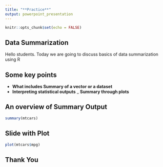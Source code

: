 ```yaml
---
title: "**Practice**"
output: powerpoint_presentation
---
```


```r
knitr::opts_chunk$set(echo = FALSE)
```

## Data Summarization

Hello students. 
Today we are going to discuss basics of data summarization using R

## Some key points

- **What includes Summary of a vector or a dataset**
- **Interpreting statistical outputs**
_ **Summary through plots**

## An overview of Summary Output

```r
summary(mtcars)
```

## Slide with Plot

```r
plot(mtcars$mpg)
```
## **Thank You**

